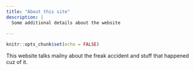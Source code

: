 ```yaml
---
title: "About this site"
description: |
  Some additional details about the website
 
---
```




```r
knitr::opts_chunk$set(echo = FALSE)
```
This website talks mailny about the freak accident and stuff that happened cuz of it.